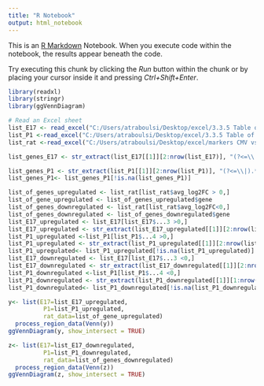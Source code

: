 ```yaml
---
title: "R Notebook"
output: html_notebook
---
```


This is an [R Markdown](http://rmarkdown.rstudio.com) Notebook. When you execute code within the notebook, the results appear beneath the code. 

Try executing this chunk by clicking the *Run* button within the chunk or by placing your cursor inside it and pressing *Ctrl+Shift+Enter*. 

```r
library(readxl)
library(stringr)
library(ggVennDiagram)

# Read an Excel sheet
list_E17 <- read_excel("C:/Users/atraboulsi/Desktop/excel/3.3.5 Table of differentially expressed genes E17 CMV_vs_MEM_all_samples_run422.xlsx", sheet = "Sheet1")
list_P1 <-read_excel("C:/Users/atraboulsi/Desktop/excel/3.3.5 Table of differentially expressed genes  P1 CMV_vs_MEM_all_samples.xlsx", sheet = "Sheet1")
list_rat <-read_excel("C:/Users/atraboulsi/Desktop/excel/markers CMV vs MEM rat DESeq2.xlsx", sheet = "all_markers")
```

```r
list_genes_E17 <- str_extract(list_E17[[1]][2:nrow(list_E17)], "(?<=\\|).*")
```

```r
list_genes_P1 <- str_extract(list_P1[[1]][2:nrow(list_P1)], "(?<=\\|).*")
list_genes_P1<- list_genes_P1[!is.na(list_genes_P1)]

```



```r
list_of_genes_upregulated <- list_rat[list_rat$avg_log2FC > 0,]
list_of_gene_upregulated <- list_of_genes_upregulated$gene
list_of_genes_downregulated <- list_rat[list_rat$avg_log2FC<0,]
list_of_genes_downregulated <- list_of_genes_downregulated$gene
list_E17_upregulated <- list_E17[list_E17$...3 >0,]
list_E17_upregulated <- str_extract(list_E17_upregulated[[1]][2:nrow(list_E17_upregulated)], "(?<=\\|).*")
list_P1_upregulated <-list_P1[list_P1$...4 >0,]
list_P1_upregulated <- str_extract(list_P1_upregulated[[1]][2:nrow(list_P1_upregulated)], "(?<=\\|).*")
list_P1_upregulated<- list_P1_upregulated[!is.na(list_P1_upregulated)]
list_E17_downregulated <- list_E17[list_E17$...3 <0,]
list_E17_downregulated <- str_extract(list_E17_downregulated[[1]][2:nrow(list_E17_downregulated)], "(?<=\\|).*")
list_P1_downregulated <-list_P1[list_P1$...4 <0,]
list_P1_downregulated <- str_extract(list_P1_downregulated[[1]][1:nrow(list_P1_downregulated)], "(?<=\\|).*")
list_P1_downregulated<- list_P1_downregulated[!is.na(list_P1_downregulated)]
```

```r
y<- list(E17=list_E17_upregulated,
          P1=list_P1_upregulated,
          rat_data=list_of_gene_upregulated)
  process_region_data(Venn(y))
ggVennDiagram(y, show_intersect = TRUE)
```
```r
z<- list(E17=list_E17_downregulated,
          P1=list_P1_downregulated,
          rat_data=list_of_genes_downregulated)
  process_region_data(Venn(z))
ggVennDiagram(z, show_intersect = TRUE)
```



